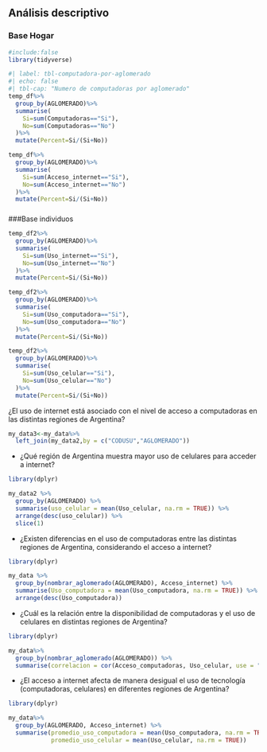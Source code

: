 
## Análisis descriptivo


### Base Hogar
```r
#include:false
library(tidyverse)
```


```r
#| label: tbl-computadora-por-aglomerado
#| echo: false
#| tbl-cap: "Numero de computadoras por aglomerado"
temp_df%>%
  group_by(AGLOMERADO)%>%
  summarise(
    Si=sum(Computadoras=="Si"),
    No=sum(Computadoras=="No")
  )%>%
  mutate(Percent=Si/(Si+No))
```

```r
temp_df%>%
  group_by(AGLOMERADO)%>%
  summarise(
    Si=sum(Acceso_internet=="Si"),
    No=sum(Acceso_internet=="No")
  )%>%
  mutate(Percent=Si/(Si+No))
```

### 

###Base individuos

```r
temp_df2%>%
  group_by(AGLOMERADO)%>%
  summarise(
    Si=sum(Uso_internet=="Si"),
    No=sum(Uso_internet=="No")
  )%>%
  mutate(Percent=Si/(Si+No))
```

```r
temp_df2%>%
  group_by(AGLOMERADO)%>%
  summarise(
    Si=sum(Uso_computadora=="Si"),
    No=sum(Uso_computadora=="No")
  )%>%
  mutate(Percent=Si/(Si+No))
```

```r
temp_df2%>%
  group_by(AGLOMERADO)%>%
  summarise(
    Si=sum(Uso_celular=="Si"),
    No=sum(Uso_celular=="No")
  )%>%
  mutate(Percent=Si/(Si+No))
```
¿El uso de internet está asociado con el nivel de acceso a computadoras en las distintas regiones de Argentina?

```r
my_data3<-my_data%>%
  left_join(my_data2,by = c("CODUSU","AGLOMERADO"))

```

-   ¿Qué región de Argentina muestra mayor uso de celulares para acceder a internet?

```r
library(dplyr)

my_data2 %>%
  group_by(AGLOMERADO) %>%
  summarise(uso_celular = mean(Uso_celular, na.rm = TRUE)) %>%
  arrange(desc(uso_celular)) %>%
  slice(1)

```

-   ¿Existen diferencias en el uso de computadoras entre las distintas regiones de Argentina, considerando el acceso a internet?

```r
library(dplyr)

my_data %>%
  group_by(nombrar_aglomerado(AGLOMERADO), Acceso_internet) %>%
  summarise(Uso_computadora = mean(Uso_computadora, na.rm = TRUE)) %>%
  arrange(desc(Uso_computadora))

```

-   ¿Cuál es la relación entre la disponibilidad de computadoras y el uso de celulares en distintas regiones de Argentina?

```r
library(dplyr)

my_data%>%
  group_by(nombrar_aglomerado(AGLOMERADO)) %>%
  summarise(correlacion = cor(Acceso_computadoras, Uso_celular, use = "complete.obs"))

```

-   ¿El acceso a internet afecta de manera desigual el uso de tecnología (computadoras, celulares) en diferentes regiones de Argentina?

```r
library(dplyr)

my_data%>%
  group_by(AGLOMERADO, Acceso_internet) %>%
  summarise(promedio_uso_computadora = mean(Uso_computadora, na.rm = TRUE),
            promedio_uso_celular = mean(Uso_celular, na.rm = TRUE))

```



